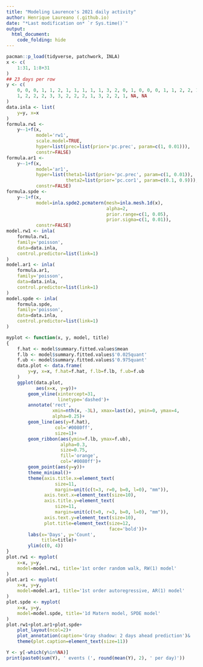 ```yaml
---
title: "Modeling Laurence's 2021 daily activity"
author: Henrique Laureano (.github.io)
date: "*Last modification on* `r Sys.time()`"
output:
  html_document:
    code_folding: hide
---
```


```r
pacman::p_load(tidyverse, patchwork, INLA)
x <- c(
    1:31, 1:8+31
)
## 23 days per row
y <- c(
    0, 0, 0, 1, 1, 2, 1, 1, 1, 1, 1, 3, 2, 0, 1, 0, 0, 0, 1, 1, 2, 2, 1, 
    1, 2, 2, 2, 3, 3, 2, 2, 2, 1, 3, 2, 2, 1, NA, NA
)
data.inla <- list(
    y=y, x=x
)
formula.rw1 <-
    y~-1+f(x,
           model='rw1',
           scale.model=TRUE,
           hyper=list(prec=list(prior='pc.prec', param=c(1, 0.01))),
           constr=FALSE)
formula.ar1 <-
    y~-1+f(x,
           model='ar1',
           hyper=list(theta1=list(prior='pc.prec', param=c(1, 0.01)),
                      theta2=list(prior='pc.cor1', param=c(0.1, 0.9))),
           constr=FALSE)
formula.spde <-
    y~-1+f(x,
           model=inla.spde2.pcmatern(mesh=inla.mesh.1d(x),
                                     alpha=2,
                                     prior.range=c(1, 0.05),
                                     prior.sigma=c(1, 0.01)),
           constr=FALSE)
model.rw1 <- inla(
    formula.rw1,
    family='poisson',
    data=data.inla,
    control.predictor=list(link=1)
)
model.ar1 <- inla(
    formula.ar1,
    family='poisson',
    data=data.inla,
    control.predictor=list(link=1)
)
model.spde <- inla(
    formula.spde,
    family='poisson',
    data=data.inla,
    control.predictor=list(link=1)
)
```

```r
myplot <- function(x, y, model, title)
{
    f.hat <- model$summary.fitted.values$mean
    f.lb <- model$summary.fitted.values$'0.025quant'
    f.ub <- model$summary.fitted.values$'0.975quant'
    data.plot <- data.frame(
        y=y, x=x, f.hat=f.hat, f.lb=f.lb, f.ub=f.ub
    )
    ggplot(data.plot,
           aes(x=x, y=y))+
        geom_vline(xintercept=31,
                   linetype='dashed')+
        annotate('rect',
                 xmin=nth(x, -3L), xmax=last(x), ymin=0, ymax=4,
                 alpha=0.25)+
        geom_line(aes(y=f.hat),
                  col='#0080ff',
                  size=1)+
        geom_ribbon(aes(ymin=f.lb, ymax=f.ub),
                    alpha=0.3,
                    size=0.75,
                    fill='orange',
                    col='#0080ff')+
        geom_point(aes(y=y))+
        theme_minimal()+
        theme(axis.title.x=element_text(
                  size=11, 
                  margin=unit(c(t=3, r=0, b=0, l=0), "mm")),
              axis.text.x=element_text(size=10), 
              axis.title.y=element_text(
                  size=11, 
                  margin=unit(c(t=0, r=3, b=0, l=0), "mm")),
              axis.text.y=element_text(size=10),
              plot.title=element_text(size=12,
                                      face='bold'))+
        labs(x='Days', y='Count',
             title=title)+
        ylim(c(0, 4))
}
plot.rw1 <- myplot(
    x=x, y=y,
    model=model.rw1, title='1st order random walk, RW(1) model'
) 
plot.ar1 <- myplot(
    x=x, y=y,
    model=model.ar1, title='1st order autoregressive, AR(1) model'
)
plot.spde <- myplot(
    x=x, y=y,
    model=model.spde, title='1d Matern model, SPDE model'
)
plot.rw1+plot.ar1+plot.spde+
    plot_layout(ncol=2)+
    plot_annotation(caption='Gray shadow: 2 days ahead prediction')&
    theme(plot.caption=element_text(size=11))
```

```r
Y <- y[-which(y%in%NA)]
print(paste0(sum(Y), ' events (', round(mean(Y), 2), ' per day)'))
```
